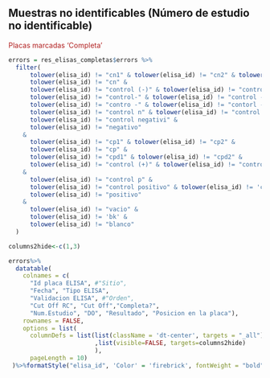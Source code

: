 ## Muestras no identificables (Número de estudio no identificable)
<span style="color: firebrick;">Placas marcadas 'Completa'</span>

```r
errors = res_elisas_completas$errors %>%
  filter(
      tolower(elisa_id) != "cn1" & tolower(elisa_id) != "cn2" & tolower(elisa_id) != "cn3" &
      tolower(elisa_id) != "cn" &
      tolower(elisa_id) != "control (-)" & tolower(elisa_id) != "control(-)" & 
      tolower(elisa_id) != "control-" & tolower(elisa_id) != "control -" & 
      tolower(elisa_id) != "contro -" & tolower(elisa_id) != "contorl -" & tolower(elisa_id) != "contril (-)" &
      tolower(elisa_id) != "control n" & tolower(elisa_id) != "control negativo" &
      tolower(elisa_id) != "control negativi" &
      tolower(elisa_id) != "negativo"
    &
      tolower(elisa_id) != "cp1" & tolower(elisa_id) != "cp2" &
      tolower(elisa_id) != "cp" &
      tolower(elisa_id) != "cpd1" & tolower(elisa_id) != "cpd2" &
      tolower(elisa_id) != "control (+)" & tolower(elisa_id) != "control +"  & tolower(elisa_id) != "contril (+)"
    &
      tolower(elisa_id) != "control p" &
      tolower(elisa_id) != "control positivo" & tolower(elisa_id) != 'control positivi'&
      tolower(elisa_id) != "positivo"
    &
      tolower(elisa_id) != "vacio" & 
      tolower(elisa_id) != 'bk' & 
      tolower(elisa_id) != "blanco"
  ) 

columns2hide<-c(1,3)

errors%>%
  datatable(
    colnames = c(
      "Id placa ELISA", #"Sitio", 
      "Fecha", "Tipo ELISA",
      "Validacion ELISA", #"Orden", 
      "Cut Off RC", "Cut Off","Completa?",
      "Num.Estudio", "DO", "Resultado", "Posicion en la placa"),
    rownames = FALSE,
    options = list(
      columnDefs = list(list(className = 'dt-center', targets = "_all")
                        ,list(visible=FALSE, targets=columns2hide)
                        ),
      pageLength = 10)
 )%>%formatStyle("elisa_id", 'Color' = 'firebrick', fontWeight = "bold") 


```